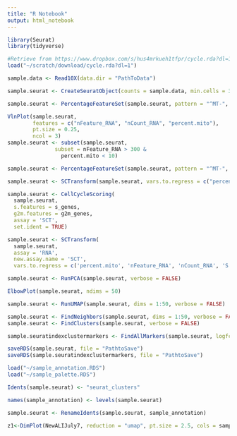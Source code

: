 ```yaml
---
title: "R Notebook"
output: html_notebook
---
```


```r
library(Seurat)
library(tidyverse)

#Retrieve from https://www.dropbox.com/s/hus4mrkueh1tfpr/cycle.rda?dl=1
load("~/scratch/download/cycle.rda?dl=1")

sample.data <- Read10X(data.dir = "PathToData")

sample.seurat <- CreateSeuratObject(counts = sample.data, min.cells = 3)

sample.seurat <- PercentageFeatureSet(sample.seurat, pattern = "^MT-", col.name = "percent.mito")

VlnPlot(sample.seurat, 
        features = c("nFeature_RNA", "nCount_RNA", "percent.mito"), 
        pt.size = 0.25,
        ncol = 3)
sample.seurat <- subset(sample.seurat, 
               subset = nFeature_RNA > 300 & 
                 percent.mito < 10)
```
```r

sample.seurat <- PercentageFeatureSet(sample.seurat, pattern = "^MT-", col.name = "percent.mito")

sample.seurat <- SCTransform(sample.seurat, vars.to.regress = c("percent.mito", "nFeature_RNA", "nCount_RNA"), verbose = FALSE)

sample.seurat <- CellCycleScoring(
  sample.seurat,
  s.features = s_genes,
  g2m.features = g2m_genes,
  assay = 'SCT',
  set.ident = TRUE)

sample.seurat <- SCTransform(
  sample.seurat,
  assay = 'RNA',
  new.assay.name = 'SCT',
  vars.to.regress = c('percent.mito', 'nFeature_RNA', 'nCount_RNA', 'S.Score', 'G2M.Score'))
```

```r
sample.seurat <- RunPCA(sample.seurat, verbose = FALSE)

ElbowPlot(sample.seurat, ndims = 50)

sample.seurat <- RunUMAP(sample.seurat, dims = 1:50, verbose = FALSE)
```
```r
sample.seurat <- FindNeighbors(sample.seurat, dims = 1:50, verbose = FALSE)
sample.seurat <- FindClusters(sample.seurat, verbose = FALSE)

sample.seuratindexclustermarkers <- FindAllMarkers(sample.seurat, logfc.threshold = 0.25, only.pos = T)

saveRDS(sample.seurat, file = "PathtoSave")
saveRDS(sample.seuratindexclustermarkers, file = "PathtoSave")
```

```r
load("~/sample_annotation.RDS")
load("~/sample_palette.RDS")

Idents(sample.seurat) <- "seurat_clusters"

names(sample_annotation) <- levels(sample.seurat)

sample.seurat <- RenameIdents(sample.seurat, sample_annotation)

z1<-DimPlot(NewALIJuly7, reduction = "umap", pt.size = 2.5, cols = sample_palette)
```
